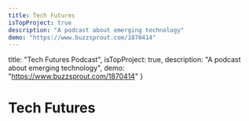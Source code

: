 ```yaml
---
title: Tech Futures
isTopProject: true
description: "A podcast about emerging technology"
demo: "https://www.buzzsprout.com/1870414"
---
```


  title: "Tech Futures Podcast",
  isTopProject: true,
  description: "A podcast about emerging technology",
  demo: "https://www.buzzsprout.com/1870414"
}
 
# Tech Futures